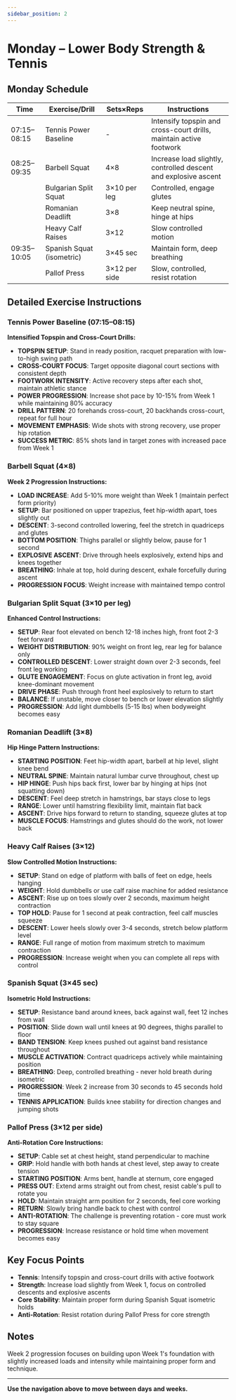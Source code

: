 ```yaml
---
sidebar_position: 2
---
```



<WorkoutNav weekNumber={2} />

# Monday – Lower Body Strength & Tennis

## Monday Schedule

| Time | Exercise/Drill | Sets×Reps | Instructions |
|------|---------------|-----------|--------------|
| 07:15–08:15 | Tennis Power Baseline | - | Intensify topspin and cross-court drills, maintain active footwork |
| 08:25–09:35 | Barbell Squat | 4×8 | Increase load slightly, controlled descent and explosive ascent |
| | Bulgarian Split Squat | 3×10 per leg | Controlled, engage glutes |
| | Romanian Deadlift | 3×8 | Keep neutral spine, hinge at hips |
| | Heavy Calf Raises | 3×12 | Slow controlled motion |
| 09:35–10:05 | Spanish Squat (isometric) | 3×45 sec | Maintain form, deep breathing |
| | Pallof Press | 3×12 per side | Slow, controlled, resist rotation |

## Detailed Exercise Instructions

### Tennis Power Baseline (07:15–08:15)
**Intensified Topspin and Cross-Court Drills:**
- **TOPSPIN SETUP**: Stand in ready position, racquet preparation with low-to-high swing path
- **CROSS-COURT FOCUS**: Target opposite diagonal court sections with consistent depth
- **FOOTWORK INTENSITY**: Active recovery steps after each shot, maintain athletic stance
- **POWER PROGRESSION**: Increase shot pace by 10-15% from Week 1 while maintaining 80% accuracy
- **DRILL PATTERN**: 20 forehands cross-court, 20 backhands cross-court, repeat for full hour
- **MOVEMENT EMPHASIS**: Wide shots with strong recovery, use proper hip rotation
- **SUCCESS METRIC**: 85% shots land in target zones with increased pace from Week 1

### Barbell Squat (4×8)
**Week 2 Progression Instructions:**
- **LOAD INCREASE**: Add 5-10% more weight than Week 1 (maintain perfect form priority)
- **SETUP**: Bar positioned on upper trapezius, feet hip-width apart, toes slightly out
- **DESCENT**: 3-second controlled lowering, feel the stretch in quadriceps and glutes
- **BOTTOM POSITION**: Thighs parallel or slightly below, pause for 1 second
- **EXPLOSIVE ASCENT**: Drive through heels explosively, extend hips and knees together
- **BREATHING**: Inhale at top, hold during descent, exhale forcefully during ascent
- **PROGRESSION FOCUS**: Weight increase with maintained tempo control

### Bulgarian Split Squat (3×10 per leg)
**Enhanced Control Instructions:**
- **SETUP**: Rear foot elevated on bench 12-18 inches high, front foot 2-3 feet forward
- **WEIGHT DISTRIBUTION**: 90% weight on front leg, rear leg for balance only
- **CONTROLLED DESCENT**: Lower straight down over 2-3 seconds, feel front leg working
- **GLUTE ENGAGEMENT**: Focus on glute activation in front leg, avoid knee-dominant movement
- **DRIVE PHASE**: Push through front heel explosively to return to start
- **BALANCE**: If unstable, move closer to bench or lower elevation slightly
- **PROGRESSION**: Add light dumbbells (5-15 lbs) when bodyweight becomes easy

### Romanian Deadlift (3×8)
**Hip Hinge Pattern Instructions:**
- **STARTING POSITION**: Feet hip-width apart, barbell at hip level, slight knee bend
- **NEUTRAL SPINE**: Maintain natural lumbar curve throughout, chest up
- **HIP HINGE**: Push hips back first, lower bar by hinging at hips (not squatting down)
- **DESCENT**: Feel deep stretch in hamstrings, bar stays close to legs
- **RANGE**: Lower until hamstring flexibility limit, maintain flat back
- **ASCENT**: Drive hips forward to return to standing, squeeze glutes at top
- **MUSCLE FOCUS**: Hamstrings and glutes should do the work, not lower back

### Heavy Calf Raises (3×12)
**Slow Controlled Motion Instructions:**
- **SETUP**: Stand on edge of platform with balls of feet on edge, heels hanging
- **WEIGHT**: Hold dumbbells or use calf raise machine for added resistance
- **ASCENT**: Rise up on toes slowly over 2 seconds, maximum height contraction
- **TOP HOLD**: Pause for 1 second at peak contraction, feel calf muscles squeeze
- **DESCENT**: Lower heels slowly over 3-4 seconds, stretch below platform level
- **RANGE**: Full range of motion from maximum stretch to maximum contraction
- **PROGRESSION**: Increase weight when you can complete all reps with control

### Spanish Squat (3×45 sec)
**Isometric Hold Instructions:**
- **SETUP**: Resistance band around knees, back against wall, feet 12 inches from wall
- **POSITION**: Slide down wall until knees at 90 degrees, thighs parallel to floor
- **BAND TENSION**: Keep knees pushed out against band resistance throughout
- **MUSCLE ACTIVATION**: Contract quadriceps actively while maintaining position
- **BREATHING**: Deep, controlled breathing - never hold breath during isometric
- **PROGRESSION**: Week 2 increase from 30 seconds to 45 seconds hold time
- **TENNIS APPLICATION**: Builds knee stability for direction changes and jumping shots

### Pallof Press (3×12 per side)
**Anti-Rotation Core Instructions:**
- **SETUP**: Cable set at chest height, stand perpendicular to machine
- **GRIP**: Hold handle with both hands at chest level, step away to create tension
- **STARTING POSITION**: Arms bent, handle at sternum, core engaged
- **PRESS OUT**: Extend arms straight out from chest, resist cable's pull to rotate you
- **HOLD**: Maintain straight arm position for 2 seconds, feel core working
- **RETURN**: Slowly bring handle back to chest with control
- **ANTI-ROTATION**: The challenge is preventing rotation - core must work to stay square
- **PROGRESSION**: Increase resistance or hold time when movement becomes easy

## Key Focus Points

- **Tennis**: Intensify topspin and cross-court drills with active footwork
- **Strength**: Increase load slightly from Week 1, focus on controlled descents and explosive ascents
- **Core Stability**: Maintain proper form during Spanish Squat isometric holds
- **Anti-Rotation**: Resist rotation during Pallof Press for core strength

## Notes

Week 2 progression focuses on building upon Week 1's foundation with slightly increased loads and intensity while maintaining proper form and technique.

---

**Use the navigation above to move between days and weeks.**
